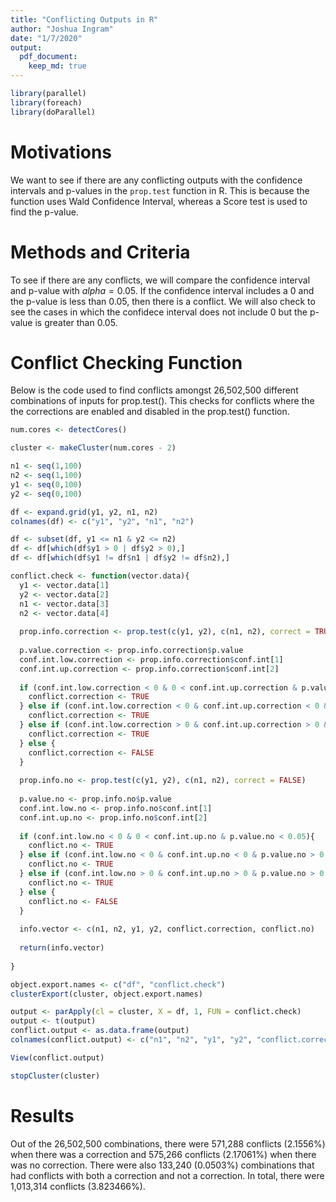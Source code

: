 ```yaml
---
title: "Conflicting Outputs in R"
author: "Joshua Ingram"
date: "1/7/2020"
output: 
  pdf_document:
    keep_md: true
---
```



```r
library(parallel)
library(foreach)
library(doParallel)
```

# Motivations

We want to see if there are any conflicting outputs with the confidence intervals and p-values in the `prop.test` function in R. This is because the function uses Wald Confidence Interval, whereas a Score test is used to find the p-value.

# Methods and Criteria

To see if there are any conflicts, we will compare the confidence interval and p-value with $alpha = 0.05$. If the confidence interval includes a 0 and the p-value is less than 0.05, then there is a conflict. We will also check to see the cases in which the confidece interval does not include 0 but the p-value is greater than 0.05.

# Conflict Checking Function

Below is the code used to find conflicts amongst 26,502,500 different combinations of inputs for prop.test(). This checks for conflicts where the the corrections are enabled and disabled in the prop.test() function.

```r
num.cores <- detectCores()

cluster <- makeCluster(num.cores - 2)

n1 <- seq(1,100)
n2 <- seq(1,100)
y1 <- seq(0,100)
y2 <- seq(0,100)

df <- expand.grid(y1, y2, n1, n2)
colnames(df) <- c("y1", "y2", "n1", "n2")

df <- subset(df, y1 <= n1 & y2 <= n2)
df <- df[which(df$y1 > 0 | df$y2 > 0),]
df <- df[which(df$y1 != df$n1 | df$y2 != df$n2),]

conflict.check <- function(vector.data){
  y1 <- vector.data[1]
  y2 <- vector.data[2]
  n1 <- vector.data[3]
  n2 <- vector.data[4]
  
  prop.info.correction <- prop.test(c(y1, y2), c(n1, n2), correct = TRUE)
  
  p.value.correction <- prop.info.correction$p.value
  conf.int.low.correction <- prop.info.correction$conf.int[1]
  conf.int.up.correction <- prop.info.correction$conf.int[2]
  
  if (conf.int.low.correction < 0 & 0 < conf.int.up.correction & p.value.correction < 0.05){
    conflict.correction <- TRUE
  } else if (conf.int.low.correction < 0 & conf.int.up.correction < 0 & p.value.correction > 0.05){
    conflict.correction <- TRUE
  } else if (conf.int.low.correction > 0 & conf.int.up.correction > 0 & p.value.correction > 0.05){
    conflict.correction <- TRUE
  } else {
    conflict.correction <- FALSE
  }
  
  prop.info.no <- prop.test(c(y1, y2), c(n1, n2), correct = FALSE)
  
  p.value.no <- prop.info.no$p.value
  conf.int.low.no <- prop.info.no$conf.int[1]
  conf.int.up.no <- prop.info.no$conf.int[2]
  
  if (conf.int.low.no < 0 & 0 < conf.int.up.no & p.value.no < 0.05){
    conflict.no <- TRUE
  } else if (conf.int.low.no < 0 & conf.int.up.no < 0 & p.value.no > 0.05){
    conflict.no <- TRUE
  } else if (conf.int.low.no > 0 & conf.int.up.no > 0 & p.value.no > 0.05){
    conflict.no <- TRUE
  } else {
    conflict.no <- FALSE
  }
  
  info.vector <- c(n1, n2, y1, y2, conflict.correction, conflict.no)
  
  return(info.vector)
  
}

object.export.names <- c("df", "conflict.check")
clusterExport(cluster, object.export.names)

output <- parApply(cl = cluster, X = df, 1, FUN = conflict.check)
output <- t(output)
conflict.output <- as.data.frame(output)
colnames(conflict.output) <- c("n1", "n2", "y1", "y2", "conflict.correction", "conflict.no.correction")

View(conflict.output)

stopCluster(cluster)
```

# Results

Out of the 26,502,500 combinations, there were 571,288 conflicts (2.1556%) when there was a correction and 575,266 conflicts (2.17061%) when there was no correction. There were also 133,240 (0.0503%) combinations that had conflicts with both a correction and not a correction. In total, there were 1,013,314 conflicts (3.823466%).

